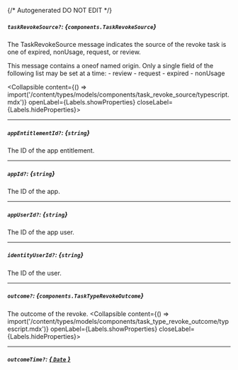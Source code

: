 {/* Autogenerated DO NOT EDIT  */}

##### `taskRevokeSource?`: *{`components.TaskRevokeSource`}*
The TaskRevokeSource message indicates the source of the revoke task is one of expired, nonUsage, request, or review.

This message contains a oneof named origin. Only a single field of the following list may be set at a time:
  \- review
  \- request
  \- expired
  \- nonUsage

<Collapsible content={() => import('/content/types/models/components/task_revoke_source/typescript.mdx')} openLabel={Labels.showProperties} closeLabel={Labels.hideProperties}>
</Collapsible>

---
##### `appEntitlementId?`: *{`string`}*
The ID of the app entitlement.

---
##### `appId?`: *{`string`}*
The ID of the app.

---
##### `appUserId?`: *{`string`}*
The ID of the app user.

---
##### `identityUserId?`: *{`string`}*
The ID of the user.

---
##### `outcome?`: *{`components.TaskTypeRevokeOutcome`}*
The outcome of the revoke.
<Collapsible content={() => import('/content/types/models/components/task_type_revoke_outcome/typescript.mdx')} openLabel={Labels.showProperties} closeLabel={Labels.hideProperties}>
</Collapsible>

---
##### `outcomeTime?`: [*{ `Date` }*](https://developer.mozilla.org/en-US/docs/Web/JavaScript/Reference/Global_Objects/Date)


